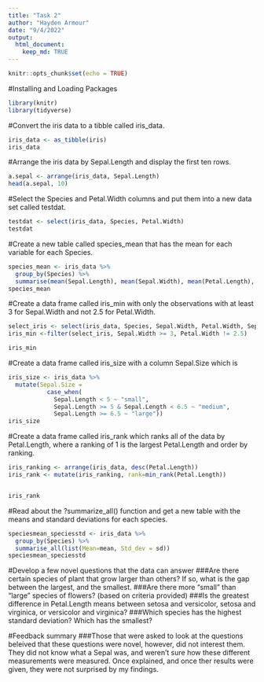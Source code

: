 ```yaml
---
title: "Task 2"
author: "Hayden Armour"
date: "9/4/2022"
output:
  html_document:
    keep_md: TRUE
---
```


```r
knitr::opts_chunk$set(echo = TRUE)
```

#Installing and Loading Packages 
```r
library(knitr)
library(tidyverse)
```

#Convert the iris data to a tibble called iris_data.
```r
iris_data <- as_tibble(iris)
iris_data
```

#Arrange the iris data by Sepal.Length and display the first ten rows.
```r
a.sepal <- arrange(iris_data, Sepal.Length) 
head(a.sepal, 10)
```


#Select the Species and Petal.Width columns and put them into a new data set called testdat.
```r
testdat <- select(iris_data, Species, Petal.Width)
testdat
```


#Create a new table called species_mean that has the mean for each variable for each Species.
```r
species_mean <- iris_data %>%
  group_by(Species) %>%
  summarise(mean(Sepal.Length), mean(Sepal.Width), mean(Petal.Length), mean(Petal.Width)) 
species_mean

```


#Create a data frame called iris_min with only the observations with at least 3 for Sepal.Width and not 2.5 for Petal.Width.
```r
select_iris <- select(iris_data, Species, Sepal.Width, Petal.Width, Sepal.Length, Petal.Length) 
iris_min <-filter(select_iris, Sepal.Width >= 3, Petal.Width != 2.5)

iris_min
```

#Create a data frame called iris_size with a column Sepal.Size which is
```r
iris_size <- iris_data %>%
  mutate(Sepal.Size =
           case_when(
             Sepal.Length < 5 ~ "small",
             Sepal.Length >= 5 & Sepal.Length < 6.5 ~ "medium",
             Sepal.Length >= 6.5 ~ "large"))
iris_size
```

#Create a data frame called iris_rank which ranks all of the data by Petal.Length, where a ranking of 1 is the largest Petal.Length and order by ranking.
```r
iris_ranking <- arrange(iris_data, desc(Petal.Length)) 
iris_rank <- mutate(iris_ranking, rank=min_rank(Petal.Length))


iris_rank
```

#Read about the ?summarize_all() function and get a new table with the means and standard deviations for each species.
```r
speciesmean_speciesstd <- iris_data %>%
  group_by(Species) %>%
  summarise_all(list(Mean=mean, Std_dev = sd)) 
speciesmean_speciesstd
```

#Develop a few novel questions that the data can answer
###Are there certain species of plant that grow larger than others? If so, what is the gap between the largest, and the smallest. 
###Are there more "small" than "large" species of flowers? (based on criteria provided)
###Is the greatest difference in Petal.Length means between setosa and versicolor, setosa and virginica, or versicolor and virginica? 
###Which species has the highest standard deviation? Which has the smallest? 

#Feedback summary 
###Those that were asked to look at the questions beleived that these questions were novel, however, did not interest them. They did not know what a Sepal was, and weren't sure how these different measurements were measured. Once explained, and once ther results were given, they were not surprised by my findings. 






